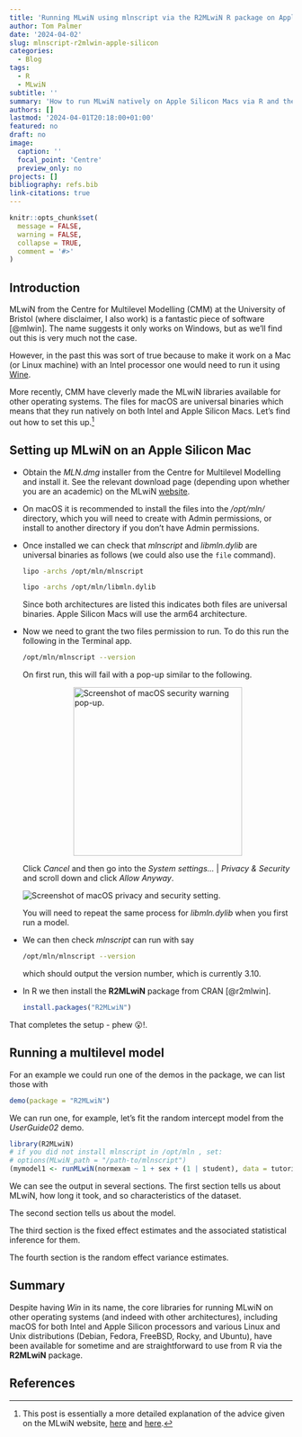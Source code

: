 ```yaml
---
title: 'Running MLwiN using mlnscript via the R2MLwiN R package on Apple Silicon Macs '
author: Tom Palmer
date: '2024-04-02'
slug: mlnscript-r2mlwin-apple-silicon
categories:
  - Blog
tags:
  - R
  - MLwiN
subtitle: ''
summary: 'How to run MLwiN natively on Apple Silicon Macs via R and the R2MLwiN package.'
authors: []
lastmod: '2024-04-01T20:18:00+01:00'
featured: no
draft: no
image:
  caption: ''
  focal_point: 'Centre'
  preview_only: no
projects: []
bibliography: refs.bib
link-citations: true
---
```


```r
knitr::opts_chunk$set(
  message = FALSE,
  warning = FALSE,
  collapse = TRUE,
  comment = '#>'
)
```

## Introduction

MLwiN from the Centre for Multilevel Modelling (CMM) at the University of Bristol (where disclaimer, I also work) is a fantastic piece of software [@mlwin]. The name suggests it only works on Windows, but as we'll find out this is very much not the case.

However, in the past this was sort of true because to make it work on a Mac (or Linux machine) with an Intel processor one would need to run it using [Wine](https://www.winehq.org/).

More recently, CMM have cleverly made the MLwiN libraries available for other operating systems. The files for macOS are universal binaries which means that they run natively on both Intel and Apple Silicon Macs. Let's find out how to set this up.^[This post is essentially a more detailed explanation of the advice given on the MLwiN website, [here](https://www.bristol.ac.uk/cmm/software/support/support-faqs/commands-macros.html) and [here](https://www.bristol.ac.uk/cmm/software/mlwin/features/sysreq.html#unix).]

## Setting up MLwiN on an Apple Silicon Mac

* Obtain the _MLN.dmg_ installer from the Centre for Multilevel Modelling and install it. See the relevant download page (depending upon whether you are an academic) on the MLwiN [website](https://www.bristol.ac.uk/cmm/software/mlwin/).
* On macOS it is recommended to install the files into the _/opt/mln/_ directory, which you will need to create with Admin permissions, or install to another directory if you don't have Admin permissions.
* Once installed we can check that _mlnscript_ and _libmln.dylib_ are universal binaries as follows (we could also use the `file` command).

  ```bash
  lipo -archs /opt/mln/mlnscript
  ```

  ```bash
  lipo -archs /opt/mln/libmln.dylib
  ```

  Since both architectures are listed this indicates both files are universal binaries. Apple Silicon Macs will use the arm64 architecture.
* Now we need to grant the two files permission to run. To do this run the following in the Terminal app.

  ```bash
  /opt/mln/mlnscript --version
  ```

  On first run, this will fail with a pop-up similar to the following.

  <img src="/post/2024/mlnscript-r2mlwin-apple-silicon/img/security-warning.png" alt="Screenshot of macOS security warning pop-up." width="300" style="display: block; margin: auto;">

  Click *Cancel* and then go into the *System settings...* | *Privacy & Security* and scroll down and click *Allow Anyway*.

  <img src="/post/2024/mlnscript-r2mlwin-apple-silicon/img/mlnscript-security.png" alt="Screenshot of macOS privacy and security setting." style="display: block; margin: auto;">

  You will need to repeat the same process for *libmln.dylib* when you first run a model.

* We can then check _mlnscript_ can run with say

  ```bash
  /opt/mln/mlnscript --version
  ```

  which should output the version number, which is currently 3.10.

* In R we then install the **R2MLwiN** package from CRAN [@r2mlwin].

  ```r
  install.packages("R2MLwiN")
  ```
  
That completes the setup - phew 😮!.

## Running a multilevel model

For an example we could run one of the demos in the package, we can list those with

```r
demo(package = "R2MLwiN")
```

We can run one, for example, let's fit the random intercept model from the _UserGuide02_ demo.

```r
library(R2MLwiN)
# if you did not install mlnscript in /opt/mln , set:
# options(MLwiN_path = "/path-to/mlnscript")
(mymodel1 <- runMLwiN(normexam ~ 1 + sex + (1 | student), data = tutorial))
```

We can see the output in several sections. The first section tells us about MLwiN, how long it took, and so characteristics of the dataset.

The second section tells us about the model.

The third section is the fixed effect estimates and the associated statistical inference for them.

The fourth section is the random effect variance estimates.

## Summary

Despite having *Win* in its name, the core libraries for running MLwiN on other operating systems (and indeed with other architectures), including macOS for both Intel and Apple Silicon processors and various Linux and Unix distributions (Debian, Fedora, FreeBSD, Rocky, and Ubuntu), have been available for sometime and are straightforward to use from R via the **R2MLwiN** package.

## References
